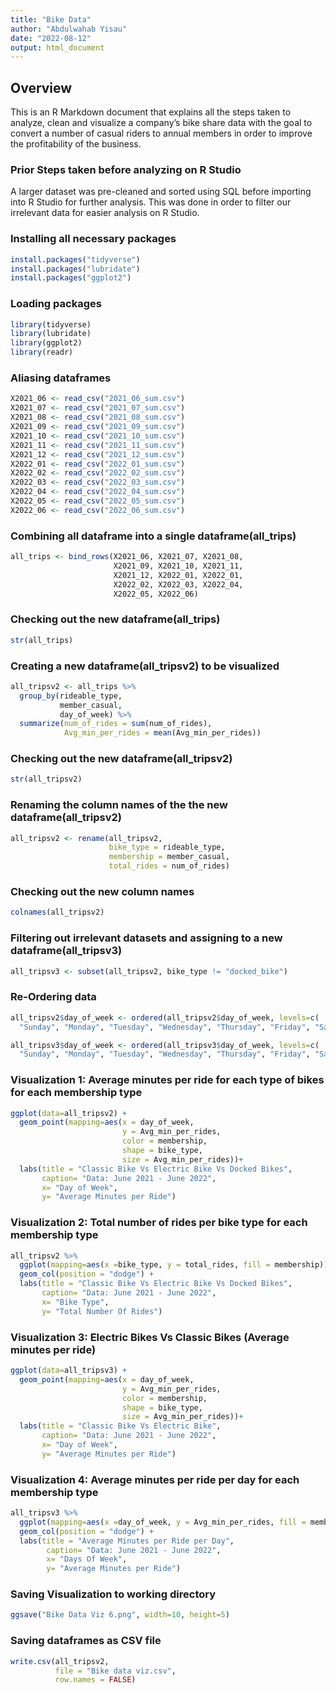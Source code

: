```yaml
---
title: "Bike Data"
author: "Abdulwahab Yisau"
date: "2022-08-12"
output: html_document
---
```


## Overview
This is an R Markdown document that explains all the steps taken to analyze, clean and visualize a company's bike share data with the goal to convert a number of casual riders to annual members in order to improve the profitability of the business. 

### Prior Steps taken before analyzing on R Studio
A larger dataset was pre-cleaned and sorted using SQL before importing into R Studio for further analysis. This was done in order to filter our irrelevant data for easier analysis on R Studio.  

### Installing all necessary packages
```r
install.packages("tidyverse")
install.packages("lubridate")
install.packages("ggplot2")
```

### Loading packages
```r
library(tidyverse)
library(lubridate)
library(ggplot2)
library(readr)
```



### Aliasing dataframes
```r
X2021_06 <- read_csv("2021_06_sum.csv")
X2021_07 <- read_csv("2021_07_sum.csv")
X2021_08 <- read_csv("2021_08_sum.csv")
X2021_09 <- read_csv("2021_09_sum.csv")
X2021_10 <- read_csv("2021_10_sum.csv")
X2021_11 <- read_csv("2021_11_sum.csv")
X2021_12 <- read_csv("2021_12_sum.csv")
X2022_01 <- read_csv("2022_01_sum.csv")
X2022_02 <- read_csv("2022_02_sum.csv")
X2022_03 <- read_csv("2022_03_sum.csv")
X2022_04 <- read_csv("2022_04_sum.csv")
X2022_05 <- read_csv("2022_05_sum.csv")
X2022_06 <- read_csv("2022_06_sum.csv")
```

### Combining all dataframe into a single dataframe(all_trips)
```r
all_trips <- bind_rows(X2021_06, X2021_07, X2021_08, 
                       X2021_09, X2021_10, X2021_11, 
                       X2021_12, X2022_01, X2022_01, 
                       X2022_02, X2022_03, X2022_04, 
                       X2022_05, X2022_06)
```

### Checking out the new dataframe(all_trips)
```r
str(all_trips)

```

### Creating a new dataframe(all_tripsv2) to be visualized
```r
all_tripsv2 <- all_trips %>% 
  group_by(rideable_type, 
           member_casual, 
           day_of_week) %>% 
  summarize(num_of_rides = sum(num_of_rides), 
            Avg_min_per_rides = mean(Avg_min_per_rides))
```

### Checking out the new dataframe(all_tripsv2)
```r
str(all_tripsv2)

```

### Renaming the column names of the the new dataframe(all_tripsv2)
```r
all_tripsv2 <- rename(all_tripsv2, 
                      bike_type = rideable_type, 
                      membership = member_casual, 
                      total_rides = num_of_rides)
```

### Checking out the new column names
```r
colnames(all_tripsv2)
```

### Filtering out irrelevant datasets and assigning to a new dataframe(all_tripsv3)
```r
all_tripsv3 <- subset(all_tripsv2, bike_type != "docked_bike")
```

### Re-Ordering data
```r
all_tripsv2$day_of_week <- ordered(all_tripsv2$day_of_week, levels=c(
  "Sunday", "Monday", "Tuesday", "Wednesday", "Thursday", "Friday", "Saturday"))

all_tripsv3$day_of_week <- ordered(all_tripsv3$day_of_week, levels=c(
  "Sunday", "Monday", "Tuesday", "Wednesday", "Thursday", "Friday", "Saturday"))
```

### Visualization 1: Average minutes per ride for each type of bikes for each membership type
```r
ggplot(data=all_tripsv2) +
  geom_point(mapping=aes(x = day_of_week, 
                         y = Avg_min_per_rides,
                         color = membership, 
                         shape = bike_type,
                         size = Avg_min_per_rides))+
  labs(title = "Classic Bike Vs Electric Bike Vs Docked Bikes", 
       caption= "Data: June 2021 - June 2022", 
       x= "Day of Week", 
       y= "Average Minutes per Ride")
```

### Visualization 2: Total number of rides per bike type for each membership type
```r
all_tripsv2 %>% 
  ggplot(mapping=aes(x =bike_type, y = total_rides, fill = membership)) +
  geom_col(position = "dodge") + 
  labs(title = "Classic Bike Vs Electric Bike Vs Docked Bikes", 
       caption= "Data: June 2021 - June 2022", 
       x= "Bike Type", 
       y= "Total Number Of Rides")
```

### Visualization 3: Electric Bikes Vs Classic Bikes (Average minutes per ride)
```r
ggplot(data=all_tripsv3) +
  geom_point(mapping=aes(x = day_of_week, 
                         y = Avg_min_per_rides,
                         color = membership, 
                         shape = bike_type,
                         size = Avg_min_per_rides))+
  labs(title = "Classic Bike Vs Electric Bike", 
       caption= "Data: June 2021 - June 2022", 
       x= "Day of Week", 
       y= "Average Minutes per Ride")

```

### Visualization 4: Average minutes per ride per day for each membership type
```r
all_tripsv3 %>% 
  ggplot(mapping=aes(x =day_of_week, y = Avg_min_per_rides, fill = membership)) +
  geom_col(position = "dodge") + 
  labs(title = "Average Minutes per Ride per Day", 
        caption= "Data: June 2021 - June 2022", 
        x= "Days Of Week", 
        y= "Average Minutes per Ride")
```

### Saving Visualization to working directory
```r
ggsave("Bike Data Viz 6.png", width=10, height=5)
```

### Saving dataframes as CSV file
```r
write.csv(all_tripsv2,
          file = "Bike data viz.csv",
          row.names = FALSE)
```





